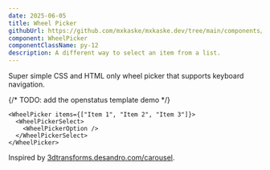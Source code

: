 ```yaml
---
date: 2025-06-05
title: Wheel Picker
githubUrl: https://github.com/mxkaske/mxkaske.dev/tree/main/components/craft/wheel-picker/wheel-picker.tsx
component: WheelPicker
componentClassName: py-12
description: A different way to select an item from a list.
---
```


<CraftWrapper>
  <WheelPicker />
</CraftWrapper>

Super simple CSS and HTML only wheel picker that supports keyboard navigation.

{/* TODO: add the openstatus template demo */}

```tsx
<WheelPicker items={["Item 1", "Item 2", "Item 3"]}>
  <WheelPickerSelect>
    <WheelPickerOption />
  </WheelPickerSelect>
</WheelPicker>
```

Inspired by [3dtransforms.desandro.com/carousel](https://3dtransforms.desandro.com/carousel).
